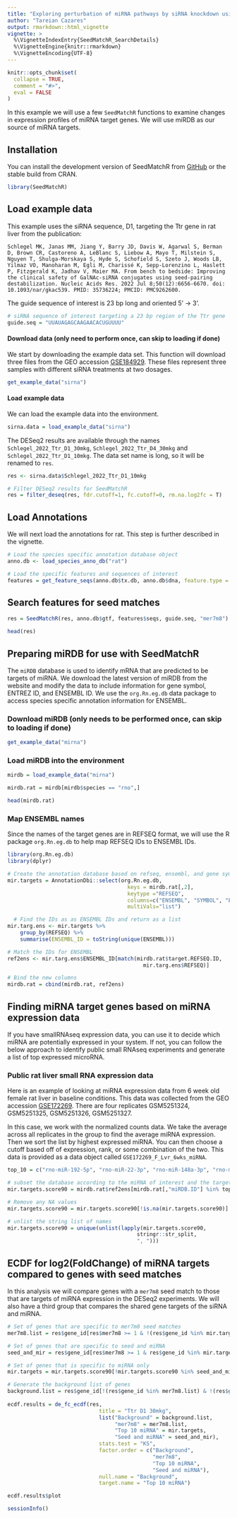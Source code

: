 ```yaml
---
title: "Exploring perturbation of miRNA pathways by siRNA knockdown using SeedMatchR"
author: "Tareian Cazares"
output: rmarkdown::html_vignette
vignette: >
  %\VignetteIndexEntry{SeedMatchR_SearchDetails}
  %\VignetteEngine{knitr::rmarkdown}
  %\VignetteEncoding{UTF-8}
---
```


```r
knitr::opts_chunk$set(
  collapse = TRUE,
  comment = "#>",
  eval = FALSE
)
```

In this example we will use a few `SeedMatchR` functions to examine changes in expression profiles of miRNA target genes. We will use miRDB as our source of miRNA targets. 

## Installation

You can install the development version of SeedMatchR from [GitHub](https://github.com/) or the stable build from CRAN.

```r
library(SeedMatchR)
```

## Load example data

This example uses the siRNA sequence, D1, targeting the Ttr gene in rat liver from the publication:

    Schlegel MK, Janas MM, Jiang Y, Barry JD, Davis W, Agarwal S, Berman D, Brown CR, Castoreno A, LeBlanc S, Liebow A, Mayo T, Milstein S, Nguyen T, Shulga-Morskaya S, Hyde S, Schofield S, Szeto J, Woods LB, Yilmaz VO, Manoharan M, Egli M, Charissé K, Sepp-Lorenzino L, Haslett P, Fitzgerald K, Jadhav V, Maier MA. From bench to bedside: Improving the clinical safety of GalNAc-siRNA conjugates using seed-pairing destabilization. Nucleic Acids Res. 2022 Jul 8;50(12):6656-6670. doi: 10.1093/nar/gkac539. PMID: 35736224; PMCID: PMC9262600.

The guide sequence of interest is 23 bp long and oriented 5' -\> 3'.

```r
# siRNA sequence of interest targeting a 23 bp region of the Ttr gene
guide.seq = "UUAUAGAGCAAGAACACUGUUUU"
```

#### Download data (only need to perform once, can skip to loading if done)

We start by downloading the example data set. This function will download three files from the GEO accession [GSE184929](https://www.ncbi.nlm.nih.gov/geo/query/acc.cgi?acc=GSE184929). These files represent three samples with different siRNA treatments at two dosages. 

```r
get_example_data("sirna")
```

#### Load example data

We can load the example data into the environment.

```r
sirna.data = load_example_data("sirna")
```

The DESeq2 results are available through the names `Schlegel_2022_Ttr_D1_30mkg`, `Schlegel_2022_Ttr_D4_30mkg` and `Schlegel_2022_Ttr_D1_10mkg`. The data set name is long, so it will be renamed to `res`.

```r
res <- sirna.data$Schlegel_2022_Ttr_D1_10mkg

# Filter DESeq2 results for SeedMatchR
res = filter_deseq(res, fdr.cutoff=1, fc.cutoff=0, rm.na.log2fc = T)
```

## Load Annotations

We will next load the annotations for rat. This step is further described in the vignette.

```r
# Load the species specific annotation database object
anno.db <- load_species_anno_db("rat")

# Load the specific features and sequences of interest
features = get_feature_seqs(anno.db$tx.db, anno.db$dna, feature.type = "3UTR")
```

## Search features for seed matches

```r
res = SeedMatchR(res, anno.db$gtf, features$seqs, guide.seq, "mer7m8")

head(res)
```

## Preparing miRDB for use with SeedMatchR

The `miRDB` database is used to identify mRNA that are predicted to be targets of miRNA. We download the latest version of miRDB from the website and modify the data to include information for gene symbol, ENTREZ ID, and ENSEMBL ID. We use the `org.Rn.eg.db` data package to access species specific annotation information for ENSEMBL. 

### Download miRDB (only needs to be performed once, can skip to loading if done)

```r
get_example_data("mirna")
```

### Load miRDB into the environment

```r
mirdb = load_example_data("mirna")

mirdb.rat = mirdb[mirdb$species == "rno",]

head(mirdb.rat)
```

### Map ENSEMBL names

Since the names of the target genes are in REFSEQ format, we will use the R package `org.Rn.eg.db` to help map REFSEQ IDs to ENSEMBL IDs. 

```r
library(org.Rn.eg.db)
library(dplyr)

# Create the annotation database based on refseq, ensembl, and gene symbol annotations
mir.targets = AnnotationDbi::select(org.Rn.eg.db,
                                      keys = mirdb.rat[,2],
                                      keytype ="REFSEQ",
                                      columns=c("ENSEMBL", "SYMBOL", "ENTREZID"),
                                      multiVals="list")

  # Find the IDs as as ENSEMBL IDs and return as a list
mir.targ.ens <- mir.targets %>%
    group_by(REFSEQ) %>%
    summarise(ENSEMBL_ID = toString(unique(ENSEMBL)))

# Match the IDs for ENSEMBL
ref2ens <- mir.targ.ens$ENSEMBL_ID[match(mirdb.rat$target.REFSEQ.ID,
                                           mir.targ.ens$REFSEQ)]

# Bind the new columns
mirdb.rat = cbind(mirdb.rat, ref2ens)
```

## Finding miRNA target genes based on miRNA expression data

If you have smallRNAseq expression data, you can use it to decide which miRNA are potentially expressed in your system. If not, you can follow the below approach to identify public small RNAseq experiments and generate a list of top expressed microRNA. 

### Public rat liver small RNA expression data

Here is an example of looking at miRNA expression data from 6 week old female rat liver in baseline conditions. This data was collected from the GEO accession [GSE172269](https://www.ncbi.nlm.nih.gov/geo/query/acc.cgi?acc=GSE172269). There are four replicates GSM5251324, GSM5251325, GSM5251326, GSM5251327. 

In this case, we work with the normalized counts data. We take the average across all replicates in the group to find the average miRNA expression. Then we sort the list by highest expressed miRNA. You can then choose a cutoff based off of expression, rank, or some combination of the two. This data is provided as a data object called `GSE172269_F_Lvr_6wks_miRNA`.

```r
top_10 = c("rno-miR-192-5p", "rno-miR-22-3p", "rno-miR-148a-3p", "rno-miR-10a-5p", "rno-miR-26a-5p", "rno-miR-21-5p", "rno-miR-143-3p", "rno-miR-27b-3p", "rno-miR-191a-5p", "rno-miR-122-5p")

# subset the database according to the miRNA of interest and the target score
mir.targets.score90 = mirdb.rat$ref2ens[mirdb.rat[,"miRDB.ID"] %in% top_10 & mirdb.rat[,3]>= 90]

# Remove any NA values
mir.targets.score90 = mir.targets.score90[!is.na(mir.targets.score90)]

# unlist the string list of names
mir.targets.score90 = unique(unlist(lapply(mir.targets.score90,
                                         stringr::str_split,
                                         ", ")))

```

## ECDF for log2(FoldChange) of miRNA targets compared to genes with seed matches

In this analysis we will compare genes with a `mer7m8` seed match to those that are targets of miRNA expression in the DESeq2 experiments. We will also have a third group that compares the shared gene targets of the siRNA and miRNA. 

```r
# Set of genes that are specific to mer7m8 seed matches
mer7m8.list = res$gene_id[res$mer7m8 >= 1 & !(res$gene_id %in% mir.targets.score90)]

# Set of genes that are specific to seed and miRNA
seed_and_mir = res$gene_id[res$mer7m8 >= 1 & res$gene_id %in% mir.targets.score90]

# Set of genes that is specific to miRNA only
mir.targets = mir.targets.score90[!mir.targets.score90 %in% seed_and_mir]

# Generate the background list of genes
background.list = res$gene_id[!(res$gene_id %in% mer7m8.list) & !(res$gene_id %in% mir.targets) & !(res$gene_id %in% seed_and_mir)]
  
ecdf.results = de_fc_ecdf(res, 
                             title = "Ttr D1 30mkg",
                             list("Background" = background.list, 
                                  "mer7m8" = mer7m8.list, 
                                  "Top 10 miRNA" = mir.targets, 
                                  "Seed and miRNA" = seed_and_mir),
                             stats.test = "KS", 
                             factor.order = c("Background", 
                                              "mer7m8", 
                                              "Top 10 miRNA", 
                                              "Seed and miRNA"), 
                             null.name = "Background",
                             target.name = "Top 10 miRNA")

ecdf.results$plot
```

```r
sessionInfo() 
```
